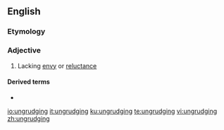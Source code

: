 ==English==

===Etymology===
{{prefix|en|un|grudging}}

===Adjective===
{{en-adj}}

# Lacking [[envy]] or [[reluctance]]

====Derived terms====
* {{l|en|ungrudgingly}}

[[io:ungrudging]]
[[it:ungrudging]]
[[ku:ungrudging]]
[[te:ungrudging]]
[[vi:ungrudging]]
[[zh:ungrudging]]
